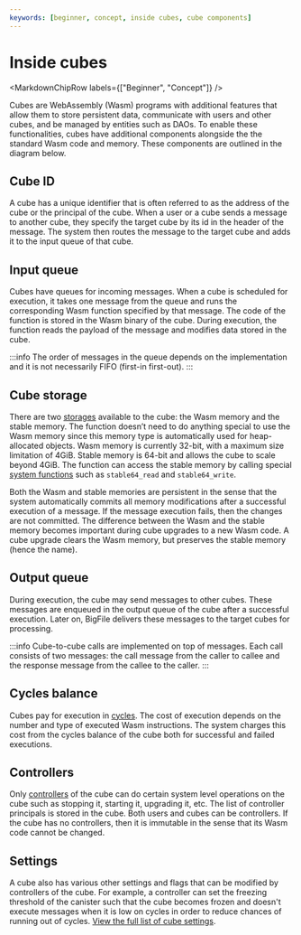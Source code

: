 ```yaml
---
keywords: [beginner, concept, inside cubes, cube components]
---
```




# Inside cubes

<MarkdownChipRow labels={["Beginner", "Concept"]} />

Cubes are WebAssembly (Wasm) programs with additional features that allow them to store persistent data, communicate with users and other cubes, and be managed by entities such as DAOs.
To enable these functionalities, cubes have additional components alongside the the standard Wasm code and memory. These components are outlined in the diagram below.


## Cube ID
A cube has a unique identifier that is often referred to as the address of the cube or the <GlossaryTooltip>principal</GlossaryTooltip> of the cube.
When a user or a cube sends a message to another cube, they specify the target cube by its id in the header of the message.
The system then routes the message to the target cube and adds it to the input queue of that cube.

## Input queue
Cubes have queues for incoming messages.
When a cube is scheduled for execution, it takes one message from the queue and runs the corresponding Wasm function specified by that message.
The code of the function is stored in the Wasm binary of the cube.
During execution, the function reads the payload of the message and modifies data stored in the cube.

:::info
The order of messages in the queue depends on the implementation and it is not necessarily FIFO (first-in first-out).
:::

## Cube storage
There are two [storages](/docs/current/developer-docs/smart-contracts/maintain/storage) available to the cube: the Wasm memory and the stable memory.
The function doesn’t need to do anything special to use the Wasm memory since this memory type is automatically used for heap-allocated objects.
Wasm memory is currently 32-bit, with a maximum size limitation of 4GiB.
Stable memory is 64-bit and allows the cube to scale beyond 4GiB.
The function can access the stable memory by calling special [system functions](/docs/current/references/ic-interface-spec#system-api-stable-memory) such as `stable64_read` and `stable64_write`.

Both the Wasm and stable memories are persistent in the sense that the system automatically commits all memory modifications after a successful execution of a message.
If the message execution fails, then the changes are not committed.
The difference between the Wasm and the stable memory becomes important during cube upgrades to a new Wasm code.
A cube upgrade clears the Wasm memory, but preserves the stable memory (hence the name).

## Output queue
During execution, the cube may send messages to other cubes.
These messages are enqueued in the output queue of the cube after a successful execution.
Later on, BigFile delivers these messages to the target cubes for processing.

:::info
Cube-to-cube calls are implemented on top of messages. Each call consists of two messages: the call message from the caller to callee and the response message from the callee to the caller.
:::

## Cycles balance
Cubes pay for execution in [cycles](/docs/current/developer-docs/gas-cost).
The cost of execution depends on the number and type of executed Wasm instructions.
The system charges this cost from the cycles balance of the cube both for successful and failed executions.

## Controllers
Only [controllers](/docs/current/developer-docs/smart-contracts/maintain/control) of the cube can do certain system level operations on the cube such as stopping it, starting it, upgrading it, etc.
The list of controller principals is stored in the cube.
Both users and cubes can be controllers.
If the cube has no controllers, then it is immutable in the sense that its Wasm code cannot be changed.

## Settings
A cube also has various other settings and flags that can be modified by controllers of the cube.
For example, a controller can set the freezing threshold of the canister such that the cube becomes frozen and doesn't execute messages when it is low on cycles in order to reduce chances of running out of cycles.
[View the full list of cube settings](/docs/current/references/ic-interface-spec#ic-create_cube).
